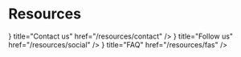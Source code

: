 # Resources


<Cards>
  <Card
    icon={<CodeIcon />}
    title="Contact us"
    href="/resources/contact"
  />
   <Card
    icon={<CodeIcon />}
    title="Follow us"
    href="/resources/social"
  />
   <Card
    icon={<CodeIcon />}
    title="FAQ"
    href="/resources/fas"
  />
  </Cards>